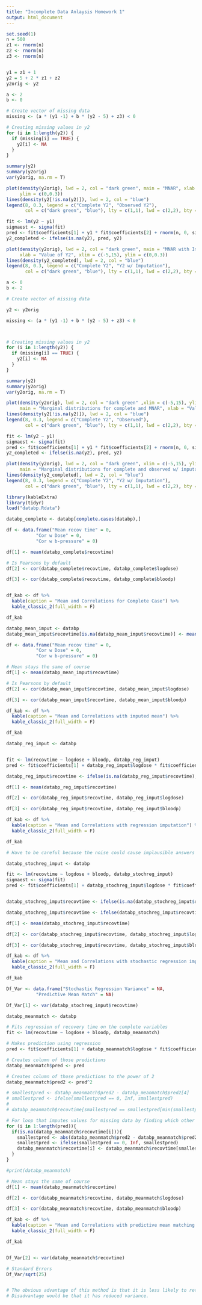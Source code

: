 ```yaml
---
title: "Incomplete Data Anlaysis Homework 1"
output: html_document
---
```


```r
set.seed(1)
n = 500
z1 <- rnorm(n)
z2 <- rnorm(n)
z3 <- rnorm(n)


y1 = z1 + 1
y2 = 5 + 2 * z1 + z2
y2orig <- y2

a <- 2
b <- 0

# Create vector of missing data  
missing <- (a * (y1 -1) + b * (y2 - 5) + z3) < 0

# Creating missing values in y2
for (i in 1:length(y2)) {
  if (missing[i] == TRUE) {
    y2[i] <- NA
  }
}

summary(y2)
summary(y2orig)
var(y2orig, na.rm = T)

plot(density(y2orig), lwd = 2, col = "dark green", main = "MNAR", xlab = "Value of Y2", xlim = c(-5,15),
     ylim = c(0,0.3))
lines(density(y2[!is.na(y2)]), lwd = 2, col = "blue")
legend(8, 0.3, legend = c("Complete Y2", "Observed Y2"),
       col = c("dark green", "blue"), lty = c(1,1), lwd = c(2,2), bty = "n")
```

```r
fit <- lm(y2 ~ y1)
sigmaest <- sigma(fit)
pred <- fit$coefficients[1] + y1 * fit$coefficients[2] + rnorm(n, 0, sigmaest)
y2_completed <- ifelse(is.na(y2), pred, y2)

plot(density(y2orig), lwd = 2, col = "dark green", main = "MNAR with Imputation",
     xlab = "Value of Y2", xlim = c(-5,15), ylim = c(0,0.3))
lines(density(y2_completed), lwd = 2, col = "blue")
legend(8, 0.3, legend = c("Complete Y2", "Y2 w/ Imputation"),
       col = c("dark green", "blue"), lty = c(1,1), lwd = c(2,2), bty = "n")
```

```r
a <- 0
b <- 2

# Create vector of missing data

y2 <- y2orig

missing <- (a * (y1 -1) + b * (y2 - 5) + z3) < 0



# Creating missing values in y2
for (i in 1:length(y2)) {
  if (missing[i] == TRUE) {
    y2[i] <- NA
  }
}

summary(y2)
summary(y2orig)
var(y2orig, na.rm = T)

plot(density(y2orig), lwd = 2, col = "dark green" ,xlim = c(-5,15), ylim = c(0,0.3),
     main = "Marginal distributions for complete and MNAR", xlab = "Value of Y2")
lines(density(y2[!is.na(y2)]), lwd = 2, col = "blue")
legend(8, 0.3, legend = c("Complete Y2", "Observed"),
       col = c("dark green", "blue"), lty = c(1,1), lwd = c(2,2), bty = "n")
```

```r
fit <- lm(y2 ~ y1)
sigmaest <- sigma(fit)
pred <- fit$coefficients[1] + y1 * fit$coefficients[2] + rnorm(n, 0, sigmaest)
y2_completed <- ifelse(is.na(y2), pred, y2)

plot(density(y2orig), lwd = 2, col = "dark green", xlim = c(-5,15), ylim = c(0,0.3),
     main = "Marginal distributions for complete and observed w/ imputations", xlab = "Value of Y2")
lines(density(y2_completed), lwd = 2, col = "blue")
legend(8, 0.3, legend = c("Complete Y2", "Y2 w/ Imputation"),
       col = c("dark green", "blue"), lty = c(1,1), lwd = c(2,2), bty = "n")

```

```r
library(kableExtra)
library(tidyr)
load("databp.Rdata")

databp_complete <- databp[complete.cases(databp),]

df <- data.frame("Mean recov time" = 0,
           "Cor w Dose" = 0,
           "Cor w b-pressure" = 0)

df[1] <- mean(databp_complete$recovtime)

# Is Pearsons by default
df[2] <- cor(databp_complete$recovtime, databp_complete$logdose)

df[3] <- cor(databp_complete$recovtime, databp_complete$bloodp)


df_kab <- df %>%
  kable(caption = "Mean and Correlations for Complete Case") %>%
  kable_classic_2(full_width = F)

df_kab
```


```r
databp_mean_imput <- databp
databp_mean_imput$recovtime[is.na(databp_mean_imput$recovtime)] <- mean(databp_mean_imput$recovtime, na.rm = T)

df <- data.frame("Mean recov time" = 0,
           "Cor w Dose" = 0,
           "Cor w b-pressure" = 0)

# Mean stays the same of course
df[1] <- mean(databp_mean_imput$recovtime)

# Is Pearsons by default
df[2] <- cor(databp_mean_imput$recovtime, databp_mean_imput$logdose)

df[3] <- cor(databp_mean_imput$recovtime, databp_mean_imput$bloodp)

df_kab <- df %>%
  kable(caption = "Mean and Correlations with imputed mean") %>%
  kable_classic_2(full_width = F)

df_kab
```

```r
databp_reg_imput <- databp


fit <- lm(recovtime ~ logdose + bloodp, databp_reg_imput)
pred <- fit$coefficients[1] + databp_reg_imput$logdose * fit$coefficients[2] + databp_reg_imput$bloodp * fit$coefficients[3]

databp_reg_imput$recovtime <- ifelse(is.na(databp_reg_imput$recovtime), pred, databp_reg_imput$recovtime)

df[1] <- mean(databp_reg_imput$recovtime)

df[2] <- cor(databp_reg_imput$recovtime, databp_reg_imput$logdose)

df[3] <- cor(databp_reg_imput$recovtime, databp_reg_imput$bloodp)

df_kab <- df %>%
  kable(caption = "Mean and Correlations with regression imputation") %>%
  kable_classic_2(full_width = F)

df_kab
```


```r
# Have to be careful because the noise could cause implausible answers

databp_stochreg_imput <- databp

fit <- lm(recovtime ~ logdose + bloodp, databp_stochreg_imput)
sigmaest <- sigma(fit)
pred <- fit$coefficients[1] + databp_stochreg_imput$logdose * fit$coefficients[2] + databp_stochreg_imput$bloodp * fit$coefficients[3] + rnorm(25, 0, sigmaest)


databp_stochreg_imput$recovtime <- ifelse(is.na(databp_stochreg_imput$recovtime), pred, databp_stochreg_imput$recovtime)

databp_stochreg_imput$recovtime <- ifelse(databp_stochreg_imput$recovtime <0, 0, databp_stochreg_imput$recovtime)

df[1] <- mean(databp_stochreg_imput$recovtime)

df[2] <- cor(databp_stochreg_imput$recovtime, databp_stochreg_imput$logdose)

df[3] <- cor(databp_stochreg_imput$recovtime, databp_stochreg_imput$bloodp)

df_kab <- df %>%
  kable(caption = "Mean and Correlations with stochastic regression imputation") %>%
  kable_classic_2(full_width = F)

df_kab

Df_Var <- data.frame("Stochastic Regression Variance" = NA,
           "Predictive Mean Match" = NA)

Df_Var[1] <- var(databp_stochreg_imput$recovtime)
```

```r
databp_meanmatch <- databp

# Fits regression of recovery time on the complete variables
fit <- lm(recovtime ~ logdose + bloodp, databp_meanmatch)

# Makes prediction using regression
pred <- fit$coefficients[1] + databp_meanmatch$logdose * fit$coefficients[2] + databp_meanmatch$bloodp * fit$coefficients[3]

# Creates column of those predictions
databp_meanmatch$pred <- pred

# Creates column of those predictions to the power of 2
databp_meanmatch$pred2 <- pred^2

# smallestpred <- databp_meanmatch$pred2 - databp_meanmatch$pred2[4]
# smallestpred <- ifelse(smallestpred == 0, Inf, smallestpred)
# 
# databp_meanmatch$recovtime[smallestpred == smallestpred[min(smallestpred, na.rm = T) == smallestpred]]

# For loop that imputes values for missing data by finding which other subject has the smallest difference of squares
for (i in 1:length(pred)){
  if(is.na(databp_meanmatch$recovtime[i])){
    smallestpred <- abs(databp_meanmatch$pred2 - databp_meanmatch$pred2[i])
    smallestpred <- ifelse(smallestpred == 0, Inf, smallestpred)
    databp_meanmatch$recovtime[i] <- databp_meanmatch$recovtime[smallestpred == smallestpred[min(smallestpred, na.rm = T) == smallestpred]]
  }
}

#print(databp_meanmatch)

# Mean stays the same of course
df[1] <- mean(databp_meanmatch$recovtime)

df[2] <- cor(databp_meanmatch$recovtime, databp_meanmatch$logdose)

df[3] <- cor(databp_meanmatch$recovtime, databp_meanmatch$bloodp)

df_kab <- df %>%
  kable(caption = "Mean and Correlations with predictive mean matching imputation") %>%
  kable_classic_2(full_width = F)

df_kab


Df_Var[2] <- var(databp_meanmatch$recovtime)

# Standard Errors
Df_Var/sqrt(25)


# The obvious advantage of this method is that it is less likely to return implausible values. 
# Disadvantage would be that it has reduced variance.
```